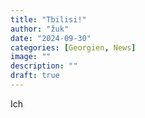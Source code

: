 ```yaml
---
title: "Tbilisi!"
author: "žuk"
date: "2024-09-30"
categories: [Georgien, News]
image: ""
description: ""
draft: true
---
```


Ich
